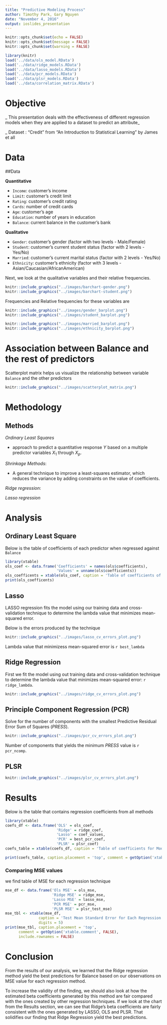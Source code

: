 ```yaml
---
title: "Predictive Modeling Process"
author: Timothy Park, Gary Nguyen
date: "November 4, 2016"
output: ioslides_presentation
---
```



```r
knitr::opts_chunk$set(echo = FALSE)
knitr::opts_chunk$set(message = FALSE)
knitr::opts_chunk$set(warning = FALSE)
```

```r
library(knitr)
load('../data/ols_model.RData')
load('../data/ridge_models.RData')
load('../data/lasso_models.RData')
load('../data/pcr_models.RData')
load('../data/plsr_models.RData')
load('../data/correlation_matrix.RData')
```

# Objective

_ This presentation deals with the effectiveness of different regression models when they are applied to a dataset to predict an attribute_

_ Dataset : "Credit" from "An Introduction to Statistical Learning" by James  et all


# Data

##Data

**Quantitative**

* `Income`: customer's income
* `Limit`: customer's credit limit
* `Rating`: customer's credit rating
* `Cards`: number of credit cards
* `Age`: customer's age
* `Education`: number of years in education
* `Balance`: current balance in the customer's bank


**Qualitative**

* `Gender`: customer's gender (factor with two levels - Male/Female)
* `Student`: customer's current student status (factor with 2 levels - Yes/No)
* `Married`: customer's current marital status (factor with 2 levels - Yes/No)
* `Ethnicity`: customer's ethnicity (factor with 3 levels - Asian/Caucasian/AfricanAmerican)

Next, we look at the qualitative variables and their relative frequencies.

```r
knitr::include_graphics("../images/barchart-gender.png")
knitr::include_graphics("../images/barchart-student.png")
```
Frequencies and Relative frequencies for these variables are

```r
knitr::include_graphics("../images/gender_barplot.png")
knitr::include_graphics("../images/student_barplot.png")
```

```r
knitr::include_graphics("../images/married_barplot.png")
knitr::include_graphics("../images/ethnicity_barplot.png")
```

# Association between Balance and the rest of predictors
Scatterplot matrix helps us visualize the relationship between variable `Balance` and the other predictors

```r
knitr::include_graphics("../images/scatterplot_matrix.png")
```

# Methodology

## Methods

_Ordinary Least Squares_

* approach to predict a quantitative response $Y$ based on a multiple predictor variables $X_1$ through $X_p$.

_Shrinkage Methods_: 

* A general technique to improve a least-squares estimator, which reduces the variance by adding constraints on the value of coefficients.

_Ridge regression_:


_Lasso regression_

# Analysis

## Ordinary Least Square

Below is the table of coefficients of each predictor when regressed against `Balance`

```r
library(xtable)
ols_coef <- data.frame('Coefficients' = names(ols$coefficients),
                       'Values' = unname(ols$coefficients))
ols_coefficents = xtable(ols_coef, caption = 'Table of coefficients of each predictor when regressed against Balance',type = "Latex")
print(ols_coefficents)
```

## Lasso

LASSO regression fits the model using our training data and cross-validation technique to determine the lambda value that minimizes mean-squared error.

Below is the errors produced by the technique

```r
knitr::include_graphics("../images/lasso_cv_errors_plot.png")
```

Lambda value that minimizess mean-squared error is `r best_lambda`

## Ridge Regression

 First we fit the model using out training data and cross-validation technique to determine the lambda value that minimizes mean-squared error: `r ridge_lambda`.

```r
knitr::include_graphics("../images/ridge_cv_errors_plot.png")
```

## Principle Component Regression (PCR)

Solve for the number of components with the smallest Predictive Residual Error Sum of Squares ($PRESS$).

```r
knitr::include_graphics("../images/pcr_cv_errors_plot.png")
```

Number of components that yields the minimum $PRESS$ value is `r pcr_ncomp`.

## PLSR

```r
knitr::include_graphics("../images/plsr_cv_errors_plot.png")
```
# Results
Below is the table that contains regression coefficients from all methods

```r
library(xtable)
coefs_df <- data.frame('OLS' = ols_coef,
                       'Ridge' = ridge_coef,
                       'Lasso' = coef_values,
                       'PCR' = best_pcr_coef,
                       'PLSR' = plsr_coef)
coefs_table = xtable(coefs_df, caption = 'Table of coefficients for Modeling the Response Balance', digits = 4)

print(coefs_table, caption.placement = 'top', comment = getOption('xtable.comment', FALSE), include.rownames = FALSE)
```


### Comparing MSE values
we find table of MSE for each regression  technique

```r
mse_df <- data.frame('Ols MSE' = ols_mse,
                     'Ridge MSE' = ridge_mse,
                     'Lasso MSE' = lasso_mse,
                     'PCR MSE' = pcr_mse,
                     'PLSR MSE' = plsr_test_mse)
mse_tbl <- xtable(mse_df,
               caption = 'Test Mean Standard Error for Each Regression Method',
               digits = 5)
print(mse_tbl, caption.placement = 'top',
      comment = getOption('xtable.comment', FALSE),
      include.rownames = FALSE)
```

# Conclusion

From the results of our analysis, we learned that the Ridge regression method yield the best predictions for Balance based on our observations on MSE value for each regression method. 

To increase the validity of the finding, we should also look at how the estimated beta coefficients generated by this method are fair compared with the ones created by other regression techniques. If we look at the chart from the Results section, we can see that Ridge's beta coefficients are fairly consistent with the ones generated by LASSO, OLS and PLSR. That solidifies our finding that Ridge Regression yield the best predictions.

